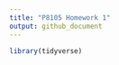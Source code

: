 ```yaml
---
title: "P8105 Homework 1"
output: github_document
---
```


```r
library(tidyverse)
```
